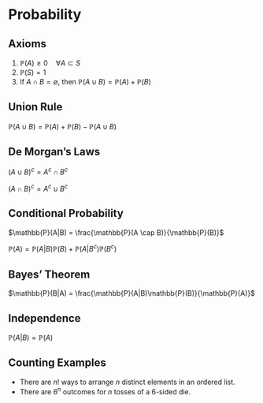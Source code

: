 # Probability

## Axioms

1. $\mathbb{P}(A) \geq 0 \quad \forall A \subset S$
2. $\mathbb{P}(S) = 1$
3. If $A \cap B = \emptyset$, then $\mathbb{P}(A \cup B) = \mathbb{P}(A) + \mathbb{P}(B)$

## Union Rule

$\mathbb{P}(A \cup B) = \mathbb{P}(A) + \mathbb{P}(B) - \mathbb{P}(A \cup B)$

## De Morgan's Laws

$(A \cup B)^c = A^c \cap B^c$

$(A \cap B)^c = A^c \cup B^c$

## Conditional Probability

$\mathbb{P}(A|B) = \frac{\mathbb{P}(A \cap B)}{\mathbb{P}(B)}$

$\mathbb{P}(A) = \mathbb{P}(A|B)\mathbb{P}(B) + \mathbb{P}(A|B^c)\mathbb{P}(B^c)$

## Bayes' Theorem

$\mathbb{P}(B|A) = \frac{\mathbb{P}(A|B)\mathbb{P}(B)}{\mathbb{P}(A)}$

## Independence

$\mathbb{P}(A|B) = \mathbb{P}(A)$

## Counting Examples

- There are $n!$ ways to arrange $n$ distinct elements in an ordered list.
- There are $6^n$ outcomes for $n$ tosses of a $6$-sided die.
